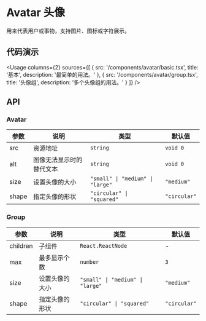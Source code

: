 
# Avatar 头像

用来代表用户或事物，支持图片、图标或字符展示。

## 代码演示

<Usage
  columns={2}
  sources={[
    {
      src: '/components/avatar/basic.tsx',
      title: '基本',
      description: '最简单的用法。'
    },
    {
      src: '/components/avatar/group.tsx',
      title: '头像组',
      description: '多个头像组的用法。'
    }
  ]}
/>

## API

### Avatar

| 参数  | 说明                     | 类型                             | 默认值       |
| ----- | ------------------------ | -------------------------------- | ------------ |
| src   | 资源地址                 | `string`                         | `void 0`     |
| alt   | 图像无法显示时的替代文本 | `string`                         | `void 0`     |
| size  | 设置头像的大小           | `"small" \| "medium" \| "large"` | `"medium"`   |
| shape | 指定头像的形状           | `"circular" \| "squared"`        | `"circular"` |

### Group

| 参数     | 说明           | 类型                             | 默认值       |
| -------- | -------------- | -------------------------------- | ------------ |
| children | 子组件         | `React.ReactNode`                | -            |
| max      | 最多显示个数   | `number`                         | `3`          |
| size     | 设置头像的大小 | `"small" \| "medium" \| "large"` | `"medium"`   |
| shape    | 指定头像的形状 | `"circular" \| "squared"`        | `"circular"` |
